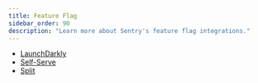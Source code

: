 ```yaml
---
title: Feature Flag
sidebar_order: 90
description: "Learn more about Sentry's feature flag integrations."
---
```


- [LaunchDarkly](/organization/integrations/feature-flags/launchdarkly/)
- [Self-Serve](/organization/integrations/feature-flags/self-serve/)
- [Split](/organization/integrations/feature-flags/split/)
